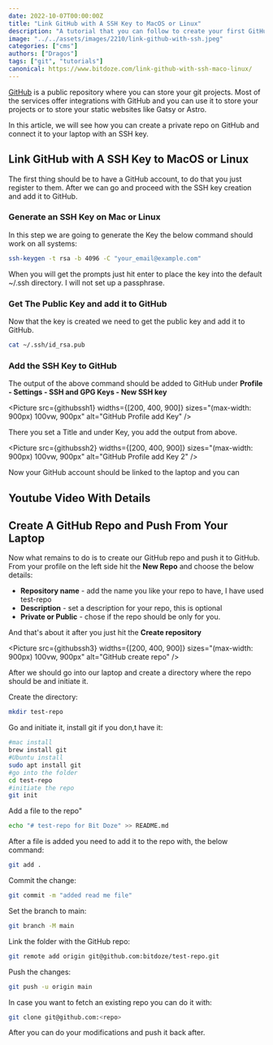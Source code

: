 ```yaml
---
date: 2022-10-07T00:00:00Z
title: "Link GitHub with A SSH Key to MacOS or Linux"
description: "A tutorial that you can follow to create your first GitHub repo and link it via SSH to your laptop."
image: "../../assets/images/2210/link-github-with-ssh.jpeg"
categories: ["cms"]
authors: ["Dragos"]
tags: ["git", "tutorials"]
canonical: https://www.bitdoze.com/link-github-with-ssh-maco-linux/
---
```



[GitHub](https://github.com/) is a public repository where you can store your git projects. Most of the services offer integrations with GitHub and you can use it to store your projects or to store your static websites like Gatsy or Astro.

In this article, we will see how you can create a private repo on GitHub and connect it to your laptop with an SSH key.

## Link GitHub with A SSH Key to MacOS or Linux

The first thing should be to have a GitHub account, to do that you just register to them. After we can go and proceed with the SSH key creation and add it to GitHub.

### Generate an SSH Key on Mac or Linux

In this step we are going to generate the Key the below command should work on all systems:

```bash
ssh-keygen -t rsa -b 4096 -C "your_email@example.com"
```

When you will get the prompts just hit enter to place the key into the default ~/.ssh directory. I will not set up a passphrase.

### Get The Public Key and add it to GitHub

Now that the key is created we need to get the public key and add it to GitHub.

```bash
cat ~/.ssh/id_rsa.pub
```

### Add the SSH Key to GitHub

The output of the above command should be added to GitHub under **Profile - Settings - SSH and GPG Keys - New SSH key**

<Picture
  src={githubssh1}
  widths={[200, 400, 900]}
  sizes="(max-width: 900px) 100vw, 900px"
  alt="GitHub Profile add Key"
/>

There you set a Title and under Key, you add the output from above.

<Picture
  src={githubssh2}
  widths={[200, 400, 900]}
  sizes="(max-width: 900px) 100vw, 900px"
  alt="GitHub Profile add Key 2"
/>

Now your GitHub account should be linked to the laptop and you can

## Youtube Video With Details

<YouTubeEmbed
  url="https://www.youtube.com/embed/aGWACCA2Kcg"
  label="Link GitHub with A SSH Key to MacOS or Linux"
/>

## Create A GitHub Repo and Push From Your Laptop

Now what remains to do is to create our GitHub repo and push it to GitHub. From your profile on the left side hit the **New Repo** and choose the below details:

- **Repository name** - add the name you like your repo to have, I have used test-repo
- **Description** - set a description for your repo, this is optional
- **Private or Public** - chose if the repo should be only for you.

And that's about it after you just hit the **Create repository**

<Picture
  src={githubssh3}
  widths={[200, 400, 900]}
  sizes="(max-width: 900px) 100vw, 900px"
  alt="GitHub create repo"
/>

After we should go into our laptop and create a directory where the repo should be and initiate it.

Create the directory:

```bash
mkdir test-repo
```

Go and initiate it, install git if you don,t have it:

```bash
#mac install
brew install git
#Ubuntu install
sudo apt install git
#go into the folder
cd test-repo
#initiate the repo
git init
```

Add a file to the repo"

```bash
echo "# test-repo for Bit Doze" >> README.md
```

After a file is added you need to add it to the repo with, the below command:

```bash
git add .
```

Commit the change:

```bash
git commit -m "added read me file"
```

Set the branch to main:

```bash
git branch -M main
```

Link the folder with the GitHub repo:

```bash
git remote add origin git@github.com:bitdoze/test-repo.git
```

Push the changes:

```bash
git push -u origin main
```

In case you want to fetch an existing repo you can do it with:

```bash
git clone git@github.com:<repo>
```

After you can do your modifications and push it back after.

